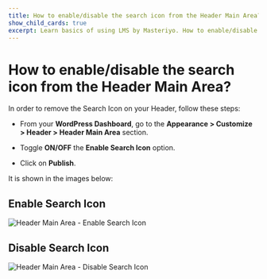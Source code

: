 ---
title: How to enable/disable the search icon from the Header Main Area?
show_child_cards: true
excerpt: Learn basics of using LMS by Masteriyo. How to enable/disable the search icon from the Header Main Area.
---

# How to enable/disable the search icon from the Header Main Area?

In order to remove the Search Icon on your Header, follow these steps:

- From your **WordPress Dashboard**, go to the **Appearance > Customize > Header > Header Main Area** section.

- Toggle **ON/OFF** the **Enable Search Icon** option.

- Click on **Publish**.

It is shown in the images below:

## Enable Search Icon

![Header Main Area - Enable Search Icon](https://user-images.githubusercontent.com/109593521/183475584-65909a9c-f4e8-483a-aae5-7a814c5b4d77.png)


## Disable Search Icon

![Header Main Area - Disable Search Icon](https://user-images.githubusercontent.com/109593521/183475927-57554efd-9791-40f3-8710-3a8f332b18ee.png)
